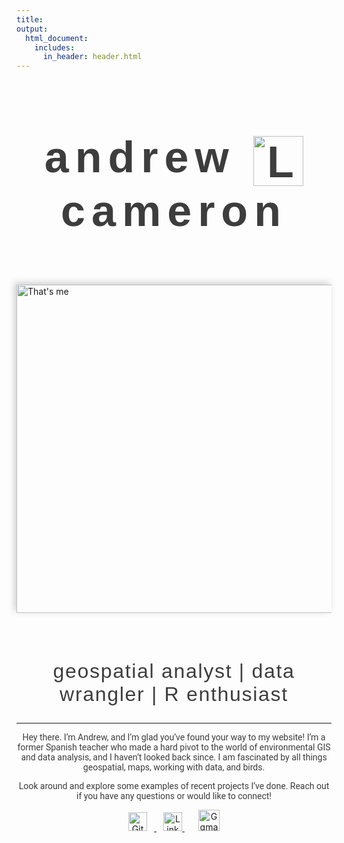 ```yaml
---
title:  
output: 
  html_document:
    includes:
      in_header: header.html
---
```

```{=html}
<style>
    
h1 {
    font-family: 'Kanit', sans-serif;
    font-weight: 600;
    font-style: normal;
    color: #3D3D3D;
    font-size: 70px;
    letter-spacing: 10px; 
    text-align:center;
}

h2 {
    font-family: 'Kanit', sans-serif;
    font-weight: 365;
    color: #3D3D3D;
    font-style: normal;
    font-size: 32px;
    letter-spacing: 1.7px; 
    text-align:center;
}

.logo {
  vertical-align: middle;
  width: 80px;
  height: auto;
}


.text {
      font-family: 'Roboto', sans-serif;
      font-weight: 400;
      color: #3D3D3D;
      font-size: 24px
      letter-spacing: 1.15px;
      text-align:center;
      }
      
.center {
  display: block;
  margin-left: auto;
  margin-right: auto;
  width: 75%;
}
</style>
```
<h1>
  andrew  <img src="media/logos/amc_logo_white.png" alt="Logo" class="logo"> cameron  
</h1>
  
<br>

 <img src="media/me_jujuy_warm.JPG" alt="That's me" class="center" style="box-shadow: -3px -3px 10px rgba(0,0,0,0.2);width: 525px;"> 
 
 <br>

## geospatial analyst | data wrangler | R enthusiast
<hr>

<div class="text">
  Hey there. I'm Andrew, and I'm glad you've found your way to my website! I'm a former Spanish teacher who made a hard pivot to the world of environmental GIS and data analysis, and I haven't looked back since. I am fascinated by all things geospatial, maps, working with data, and birds.
  
  Look around and explore some examples of recent projects I've done. Reach out if you have any questions or would like to connect!

</div>

<!-- social links -->
<div style="text-align: center;">
  <a href="https://github.com/andrewmcameron" target="_blank">
    <img src="media/logos/github-mark.png" alt="GitHub" style="width: 30px; margin-right: 11px;">
  </a>
  <a href="https://linkedin.com/in/andrew-m-cameron" target="_blank">
    <img src="media/logos/linkedin.png" alt="LinkedIn" style="width: 30px; margin-left: 11px;">
  </a>
    <a href="mailto:andrewmanningcameron@gmail.com" target="_blank">
    <img src="media/logos/email.png" alt=Ggmail" style="width: 34px; margin-left: 22px;">
  </a>
</div>

